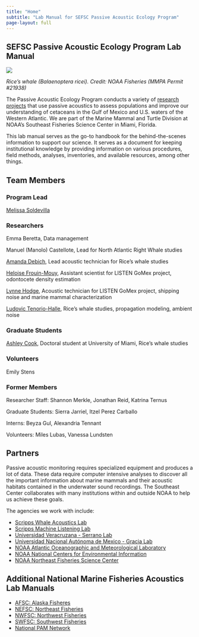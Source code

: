 ```yaml
---
title: "Home"
subtitle: "Lab Manual for SEFSC Passive Acoustic Ecology Program"
page-layout: full
---
```


## SEFSC Passive Acoustic Ecology Program Lab Manual

![](content/images/Rices.png)

*Rice’s whale (Balaenoptera ricei). Credit: NOAA Fisheries (MMPA Permit #21938)*

The Passive Acoustic Ecology Program conducts a variety of [research projects](https://www.fisheries.noaa.gov/science-data/passive-acoustic-research-southeast-fisheries-science-center) that use passive acoustics to assess populations and improve our understanding of cetaceans in the Gulf of Mexico and U.S. waters of the Western Atlantic. We are part of the Marine Mammal and Turtle Division at NOAA's Southeast Fisheries Science Center in Miami, Florida.

This lab manual serves as the go-to handbook for the behind-the-scenes information to support our science. It serves as a document for keeping institutional knowledge by providing information on various procedures, field methods, analyses, inventories, and available resources, among other things.

## Team Members

### Program Lead

[Melissa Soldevilla](https://www.fisheries.noaa.gov/contact/melissa-soldevilla-phd)
<!-- Passive Acoustic Ecology Program Lead -->

### Researchers

Emma Beretta, Data management

Manuel (Manolo) Castellote, Lead for North Atlantic Right Whale studies

[Amanda Debich](https://www.fisheries.noaa.gov/contact/amanda-debich), Lead acoustic technician for Rice’s whale studies

[Heloise Frouin-Mouy](https://www.fisheries.noaa.gov/contact/heloise-frouin-mouy-phd), Assistant scientist for LISTEN GoMex project, odontocete density estimation

[Lynne Hodge](https://www.fisheries.noaa.gov/contact/lynne-hodge-phd), Acoustic technician for LISTEN GoMex project, shipping noise and marine mammal characterization

[Ludovic Tenorio-Halle](https://www.fisheries.noaa.gov/contact/ludovic-tenorio-halle-phd), Rice’s whale studies, propagation modeling, ambient noise

### Graduate Students

[Ashley Cook](https://www.fisheries.noaa.gov/contact/ashley-cook), Doctoral student at University of Miami, Rice’s whale studies

### Volunteers

Emily Stens

### Former Members

Researcher Staff: Shannon Merkle, Jonathan Reid, Katrina Ternus

Graduate Students: Sierra Jarriel, Itzel Perez Carballo

<!-- Undergraduate Students:  -->

Interns: Beyza Gul, Alexandria Tennant

Volunteers: Miles Lubas, Vanessa Lundsten

<!-- Itzel Perez Carballo -->

<!-- Beyza Gul, Lapenta Intern Summer 2024 -->

<!-- Sierra Jarriel, MPS student 2021-2022 -->

<!-- Miles Lubas, Undergraduate Fall 2024 -->

<!-- Vanessa Lundsten, post-MPS volunteer 2023 -->

<!-- Alexandria Tennant, Savannah State University Undergraduate Summer 2023, Rice's whale spatiotemporal occurrence in the Gulf of Mexico using passive acoustics -->

## Partners

Passive acoustic monitoring requires specialized equipment and produces a lot of data. These data require computer intensive analyses to discover all the important information about marine mammals and their acoustic habitats contained in the underwater sound recordings. The Southeast Center collaborates with many institutions within and outside NOAA to help us achieve these goals.

The agencies we work with include:

-   [Scripps Whale Acoustics Lab](https://www.cetus.ucsd.edu/)
-   [Scripps Machine Listening Lab](https://sioml.ucsd.edu/)
-   [Universidad Veracruzana - Serrano Lab](https://www.uv.mx/personal/arserrano/)
-   [Universidad Nacional Autónoma de Mexico - Gracia Lab](https://www.icmyl.unam.mx/quienes_somos/personal_academico/gracia-gasca-adolfo)
-   [NOAA Atlantic Oceanographic and Meteorological Laboratory](https://www.aoml.noaa.gov/people/matthieu-le-henaff/)
-   [NOAA National Centers for Environmental Information](https://www.ncei.noaa.gov/products/passive-acoustic-data)
-   [NOAA Northeast Fisheries Science Center](https://www.fisheries.noaa.gov/new-england-mid-atlantic/endangered-species-conservation/passive-acoustic-research-northeast)

## Additional National Marine Fisheries Acoustics Lab Manuals

-   [AFSC: Alaska Fisheres](https://noaa-afsc.github.io/AFSC-MML-PAM-Lab-Manual/)
-   [NEFSC: Northeast Fisheries](https://nefsc.github.io/NEFSC_PAB_lab_manual/)
-   [NWFSC: Northwest Fisheries](https://noaa-nwfsc.github.io/NWFSC-PAM-Lab-Manual/)
-   [SWFSC: Southwest Fisheries](https://sael-swfsc.github.io/SAEL-lab-manual/)
-   [National PAM Network](https://nmfs-ost.github.io/PAM_National_NMFS_Network/)
